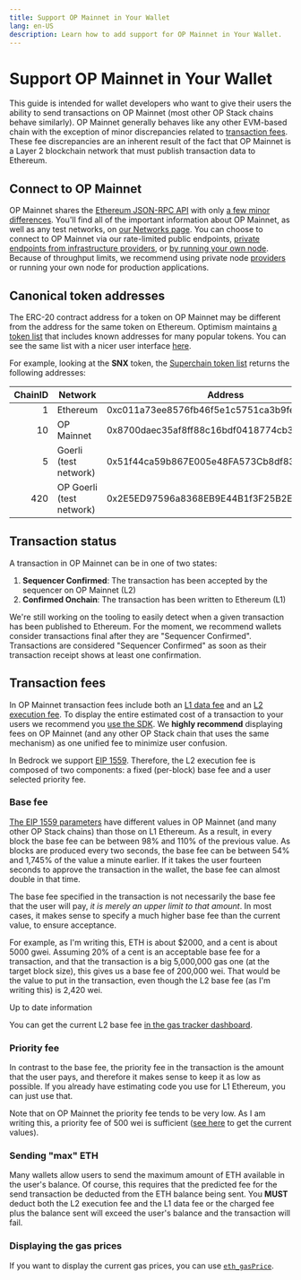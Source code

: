 ```yaml
---
title: Support OP Mainnet in Your Wallet
lang: en-US
description: Learn how to add support for OP Mainnet in Your Wallet.
---
```



# Support OP Mainnet in Your Wallet

This guide is intended for wallet developers who want to give their users the ability to send transactions on OP Mainnet (most other OP Stack chains behave similarly).
OP Mainnet generally behaves like any other EVM-based chain with the exception of minor discrepancies related to [transaction fees](#transaction-fees).
These fee discrepancies are an inherent result of the fact that OP Mainnet is a Layer 2 blockchain network that must publish transaction data to Ethereum.

## Connect to OP Mainnet

OP Mainnet shares the [Ethereum JSON-RPC API](https://eth.wiki/json-rpc/API) with only [a few minor differences](/node-operators/json-rpc).
You'll find all of the important information about OP Mainnet, as well as any test networks, on [our Networks page](/op-networks).
You can choose to connect to OP Mainnet via our rate-limited public endpoints, [private endpoints from infrastructure providers](/op-networks), or [by running your own node](/node-operators/building-node/intro).
Because of throughput limits, we recommend using private node [providers](/tools/rpc-providers) or running your own node for production applications.

## Canonical token addresses

The ERC-20 contract address for a token on OP Mainnet may be different from the address for the same token on Ethereum.
Optimism maintains [a token list](https://static.optimism.io/optimism.tokenlist.json) that includes known addresses for many popular tokens.
You can see the same list with a nicer user interface [here](https://tokenlists.org/token-list?url=https://static.optimism.io/optimism.tokenlist.json).

For example, looking at the **SNX** token, the [Superchain token list](https://static.optimism.io/optimism.tokenlist.json) returns the following addresses:

| ChainID | Network | Address |
| -: | - | - |
| 1  | Ethereum    | 0xc011a73ee8576fb46f5e1c5751ca3b9fe0af2a6f |
| 10 | OP Mainnet    | 0x8700daec35af8ff88c16bdf0418774cb3d7599b4
| 5 | Goerli (test network) | 0x51f44ca59b867E005e48FA573Cb8df83FC7f7597
| 420 | OP Goerli (test network) | 0x2E5ED97596a8368EB9E44B1f3F25B2E813845303

## Transaction status

A transaction in OP Mainnet can be in one of two states:

1.  **Sequencer Confirmed**: The transaction has been accepted by the sequencer on OP Mainnet (L2)
2.  **Confirmed Onchain**: The transaction has been written to Ethereum (L1)

We're still working on the tooling to easily detect when a given transaction has been published to Ethereum.
For the moment, we recommend wallets consider transactions final after they are "Sequencer Confirmed".
Transactions are considered "Sequencer Confirmed" as soon as their transaction receipt shows at least one confirmation.

## Transaction fees

In OP Mainnet transaction fees include both an [L1 data fee](/transaction-fees/overview#estimating-the-l1-data-fee) and an [L2 execution fee](/transaction-fees/overview#the-l2-execution-fee).
To display the entire estimated cost of a transaction to your users we recommend you [use the SDK](/tools/javascript/sdk-estimate-gas).
We **highly recommend** displaying fees on OP Mainnet (and any other OP Stack chain that uses the same mechanism) as one unified fee to minimize user confusion.

In Bedrock we support [EIP 1559](https://eips.ethereum.org/EIPS/eip-1559).
Therefore, the L2 execution fee is composed of two components: a fixed (per-block) base fee and a user selected priority fee.

### Base fee

[The EIP 1559 parameters](/differences-op-stack#pre--EIP--155-support) have different values in OP Mainnet (and many other OP Stack chains) than those on L1 Ethereum.
As a result, in every block the base fee can be between 98% and 110% of the previous value.
As blocks are produced every two seconds, the base fee can be between 54% and 1,745% of the value a minute earlier.
If it takes the user fourteen seconds to approve the transaction in the wallet, the base fee can almost double in that time.

The base fee specified in the transaction is not necessarily the base fee that the user will pay, *it is merely an upper limit to that amount*.
In most cases, it makes sense to specify a much higher base fee than the current value, to ensure acceptance.

For example, as I'm writing this, ETH is about $2000, and a cent is about 5000 gwei.
Assuming 20% of a cent is an acceptable base fee for a transaction, and that the transaction is a big 5,000,000 gas one (at the target block size), this gives us a base fee of 200,000 wei.
That would be the value to put in the transaction, even though the L2 base fee (as I'm writing this) is 2,420 wei.

<Callout>
  Up to date information

  You can get the current L2 base fee [in the gas tracker dashboard](https://optimism.io/gas-tracker).
</Callout>

### Priority fee

In contrast to the base fee, the priority fee in the transaction is the amount that the user pays, and therefore it makes sense to keep it as low as possible.
If you already have estimating code you use for L1 Ethereum, you can just use that.

Note that on OP Mainnet the priority fee tends to be very low.
As I am writing this, a priority fee of 500 wei is sufficient ([see here](https://optimism.io/gas-tracker) to get the current values).

### Sending "max" ETH

Many wallets allow users to send the maximum amount of ETH available in the user's balance.
Of course, this requires that the predicted fee for the send transaction be deducted from the ETH balance being sent.
You **MUST** deduct both the L2 execution fee and the L1 data fee or the charged fee plus the balance sent will exceed the user's balance and the transaction will fail.

### Displaying the gas prices

If you want to display the current gas prices, you can use [`eth_gasPrice`](https://ethereum.org/en/developers/docs/apis/json-rpc/#eth_gasprice).
